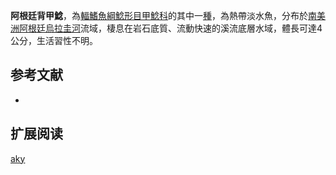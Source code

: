 {{Speciesbox
| name = 阿根廷背甲鯰
| image = 
| image_width = 250px
| image_caption = 
| status = NE
| status_system = IUCN3.1
| genus = Hisonotus
| species = aky
| authority = [[Azpelicueta,_Casciotta,_Almirón_&_Koerber|Azpelicueta, Casciotta, Almirón & Koerber]], 2004
| synonyms = *''Epactionotus aky'',Azpelicueta, Casciotta, Almirón & Koerber, 2004
}}

'''阿根廷背甲鯰'''，為[[輻鰭魚綱|輻鰭魚綱]][[鯰形目|鯰形目]][[甲鯰科|甲鯰科]]的其中一[[種|種]]，為熱帶淡水魚，分布於[[南美洲|南美洲]][[阿根廷|阿根廷]][[烏拉圭河|烏拉圭河]]流域，棲息在岩石底質、流動快速的溪流底層水域，體長可達4公分，生活習性不明。

==参考文献==
*{{FishBase_species|genus=Hisonotus|species=aky|year=2014|month=12}}

== 扩展阅读 ==
{{refbegin}}
{{wikispecies-inline|Hisonotus aky|阿根廷背甲鯰}}
{{refend}}
{{Taxonbar|from=Q5728702}}

[[Category:背甲鯰屬|aky]]